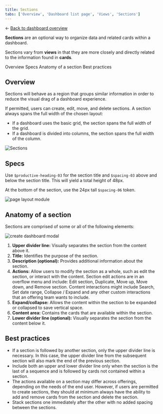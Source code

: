 ```yaml
---
title: Sections
tabs: ['Overview', 'Dashboard list page', 'Views', 'Sections']
---
```


<- [Back to dashboard overview](https://pages.github.ibm.com/cdai-design/pal/patterns/dashboards/usage)

<PageDescription>

**Sections** are an optional way to organize data and related cards within a dashboard. 

Sections vary from **views** in that they are more closely and directly related to the information found in **cards**.

</PageDescription>

<AnchorLinks>
  <AnchorLink>Overview</AnchorLink>
  <AnchorLink>Specs</AnchorLink>
  <AnchorLink>Anatomy of a section</AnchorLink>
  <AnchorLink>Best practices</AnchorLink>
</AnchorLinks>


## Overview

Sections will behave as a region that groups similar information in order to reduce the visual drag of a dashboard experience.

If permitted, users can create, edit, move, and delete sections. A section always spans the full width of the chosen layout:

- If a dashboard uses the basic grid, the section spans the full width of the grid.
- If a dashboard is divided into columns, the section spans the full width of the column.

<Row>
  <Column colMd={4} colLg={8}>

![Sections](images/sectionsHero.png)

</Column>
</Row>

## Specs

<Row>
  <Column colMd={4} colLg={8}>

  Use `$productive-heading-03` for the section title and `$spacing-03` above and below the section title. This will yield a total height of 48px. 
  
  At the bottom of the section, use the 24px tall `$spacing-06` token. 

  ![page layout module](/images/sectionsLayoutSpec.png) 


</Column>
</Row>

## Anatomy of a section

Sections are comprised of some or all of the following elements:

<Row>
  <Column colMd={4} colLg={8}>

![create dashboard modal](/images/sectionsAnatomy.png)

</Column>
</Row>

1. **Upper divider line:** Visually separates the section from the content above it.
2. **Title:** Identifies the purpose of the section.
3. **Description (optional):** Provides additional information about the section.
4. **Actions:** Allow users to modify the section as a whole, such as edit the section, or interact with the content. Section edit actions are in an overflow menu and include: Edit section, Duplicate, Move up, Move down, and Remove section. Content interactions might include Search, Set date range, Collapse / Expand and any other custom interactions that an offering team wants to include.
5. **Expand/collapse:** Allows the content within the section to be expanded or collapsed to save vertical space.
6. **Content area:** Contains the cards that are available within the section.
7. **Lower divider line (optional):** Visually separates the section from the content below it.


## Best practices

- If a section is followed by another section, only the upper divider line is necessary. In this case, the upper divider line from the subsequent section will also mark the end of the previous section.
- Include both an upper and lower divider line only when the section is the last of a sequence and is followed by cards not contained within a section.
- The actions available on a section may differ across offerings, depending on the needs of the end user. However, if users are permitted to create sections, they should at minimum always have the ability to add and remove cards from the section and delete the section.
- Stack sections one immediately after the other with no added spacing between the sections.
